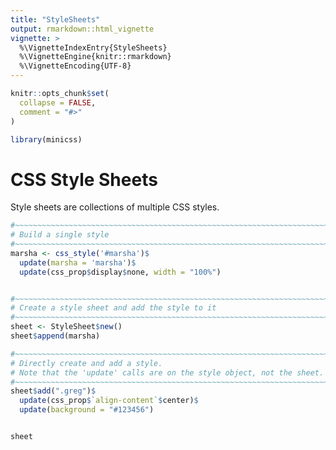 ```yaml
---
title: "StyleSheets"
output: rmarkdown::html_vignette
vignette: >
  %\VignetteIndexEntry{StyleSheets}
  %\VignetteEngine{knitr::rmarkdown}
  %\VignetteEncoding{UTF-8}
---
```


```r
knitr::opts_chunk$set(
  collapse = FALSE,
  comment = "#>"
)
```

```r
library(minicss)
```



# CSS Style Sheets

Style sheets are collections of multiple CSS styles.

```r
#~~~~~~~~~~~~~~~~~~~~~~~~~~~~~~~~~~~~~~~~~~~~~~~~~~~~~~~~~~~~~~~~~~~~~~~~~~~~~
# Build a single style
#~~~~~~~~~~~~~~~~~~~~~~~~~~~~~~~~~~~~~~~~~~~~~~~~~~~~~~~~~~~~~~~~~~~~~~~~~~~~~
marsha <- css_style('#marsha')$
  update(marsha = 'marsha')$
  update(css_prop$display$none, width = "100%")


#~~~~~~~~~~~~~~~~~~~~~~~~~~~~~~~~~~~~~~~~~~~~~~~~~~~~~~~~~~~~~~~~~~~~~~~~~~~~~
# Create a style sheet and add the style to it
#~~~~~~~~~~~~~~~~~~~~~~~~~~~~~~~~~~~~~~~~~~~~~~~~~~~~~~~~~~~~~~~~~~~~~~~~~~~~~
sheet <- StyleSheet$new()
sheet$append(marsha)

#~~~~~~~~~~~~~~~~~~~~~~~~~~~~~~~~~~~~~~~~~~~~~~~~~~~~~~~~~~~~~~~~~~~~~~~~~~~~~
# Directly create and add a style.
# Note that the 'update' calls are on the style object, not the sheet.
#~~~~~~~~~~~~~~~~~~~~~~~~~~~~~~~~~~~~~~~~~~~~~~~~~~~~~~~~~~~~~~~~~~~~~~~~~~~~~
sheet$add(".greg")$
  update(css_prop$`align-content`$center)$
  update(background = "#123456")


sheet
```
